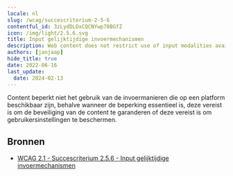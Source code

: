 ```yaml
---
locale: nl
slug: /wcag/succescriterium-2-5-6
contentful_id: 3zLydDLOxCQCNYwp78BGfZ
icon: /img/light/2.5.6.svg
title: Input gelijktijdige invoermechanismen
description: Web content does not restrict use of input modalities available on a platform except where the restriction is essential, required to ensure the security of the content, or required to respect user settings.
authors: [janjaap]
hide_title: true
date: 2022-06-16
last_update:
  date: 2024-02-13
---
```


<Hero
  title="Input gelijktijdige invoermechanismen"
  imageSrc="/img/light/2.5.6.svg"
  alt="WCAG 2.5.6 icon"
  prefix="Succescriterium 2.5.6"
  suffix="Niveau AAA"
/>

Content beperkt niet het gebruik van de invoermanieren die op een platform beschikbaar zijn, behalve wanneer de beperking essentieel is, deze vereist is om de beveiliging van de content te garanderen of deze vereist is om gebruikersinstellingen te beschermen.

## Bronnen

- [WCAG 2.1 - Succescriterium 2.5.6 - Input gelijktijdige invoermechanismen](https://www.w3.org/Translations/WCAG21-nl/#input-gelijktijdige-invoermechanismen)
